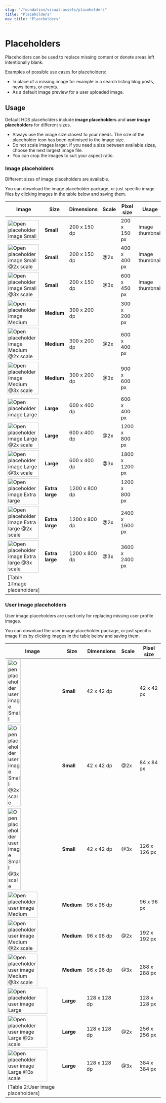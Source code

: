 ```yaml
---
slug: "/foundation/visual-assets/placeholders"
title: "Placeholders"
nav_title: "Placeholders"
---
```



# Placeholders

<LeadParagraph>
  Placeholders can be used to replace missing content or denote areas left intentionally blank.
</LeadParagraph>

Examples of possible use cases for placeholders:
- In place of a missing image for example in a search listing blog posts, news items, or events.
- As a default image preview for a user uploaded image.

## Usage
Default HDS placeholders include **image placeholders** and **user image placeholders** for different sizes. 

- Always use the image size closest to your needs. The size of the placeholder icon has been optimised to the image size.
- Do not scale images larger. If you need a size between available sizes, choose the next largest image file.
- You can crop the images to suit your aspect ratio.

### Image placeholders
Different sizes of image placeholders are available. 

You can <Link size="M" href="../../static/assets/placeholders/HDS-placeholder-image.zip" alt="Download the image placeholder package (Downloads a .zip file)" external>download the image placeholder package</Link>, or just specific image files by clicking images in the table below and saving them.

| Image                                                                                                                                                                       | Size                  | Dimensions    | Scale | Pixel size        | Usage               |
| --------------------------------------------------------------------------------------------------------------------------------------------------------------------------- | --------------------- | ------------- | ----- | ----------------- | ------------------- |
| <Image src="/images/foundation/visual-assets/placeholders/image-s.png" alt="Open placeholder image Small" style="width:100%; max-width: 100px;" viewable />                        | **Small**             | 200 x 150 dp  |       | 200 x 150 px      | Image thumbnail     |
| <Image src="/images/foundation/visual-assets/placeholders/image-s@2x.png" alt="Open placeholder image Small @2x scale" style="width:100%; max-width: 100px;" viewable />           | **Small**             | 200 x 150 dp  | @2x   | 400 x 400 px      | Image thumbnail     | 
| <Image src="/images/foundation/visual-assets/placeholders/image-s@3x.png" alt="Open placeholder image Small @3x scale" style="width:100%; max-width: 100px;" viewable />           | **Small**             | 200 x 150 dp  | @3x   | 600 x 450 px      | Image thumbnail     | 
| <Image src="/images/foundation/visual-assets/placeholders/image-m.png" alt="Open placeholder image Medium" style="width:100%; max-width: 100px;" viewable />                       | **Medium**            | 300 x 200 dp  |       | 300 x 200 px      |
| <Image src="/images/foundation/visual-assets/placeholders/image-m@2x.png" alt="Open placeholder image Medium @2x scale" style="width:100%; max-width: 100px;" viewable />          | **Medium**            | 300 x 200 dp  | @2x   | 600 x 400 px      |
| <Image src="/images/foundation/visual-assets/placeholders/image-m@3x.png" alt="Open placeholder image Medium @3x scale" style="width:100%; max-width: 100px;" viewable />          | **Medium**            | 300 x 200 dp  | @3x   | 900 x 600 px      |
| <Image src="/images/foundation/visual-assets/placeholders/image-l.png" alt="Open placeholder image Large" style="width:100%; max-width: 100px;" viewable />                        | **Large**             | 600 x 400 dp  |       | 600 x 400 px      |
| <Image src="/images/foundation/visual-assets/placeholders/image-l@2x.png" alt="Open placeholder image Large @2x scale" style="width:100%; max-width: 100px;" viewable />           | **Large**             | 600 x 400 dp  | @2x   | 1200 x 800 px     |
| <Image src="/images/foundation/visual-assets/placeholders/image-l@3x.png" alt="Open placeholder image Large @3x scale" style="width:100%; max-width: 100px;" viewable />           | **Large**             | 600 x 400 dp  | @3x   | 1800 x 1200 px    |
| <Image src="/images/foundation/visual-assets/placeholders/image-xl.png" alt="Open placeholder image Extra large" style="width:100%; max-width: 100px;" viewable />                 | **Extra large**       | 1200 x 800 dp |       | 1200 x 800 px     |
| <Image src="/images/foundation/visual-assets/placeholders/image-xl@2x.png" alt="Open placeholder image Extra large @2x scale" style="width:100%; max-width: 100px;" viewable />    | **Extra large**       | 1200 x 800 dp | @2x   | 2400 x 1600 px    |
| <Image src="/images/foundation/visual-assets/placeholders/image-xl@3x.png" alt="Open placeholder image Extra large @3x scale" style="width:100%; max-width: 100px;" viewable />    | **Extra large**       | 1200 x 800 dp | @3x   | 3600 x 2400 px    |
[Table 1:Image placeholders]|

### User image placeholders
User image placeholders are used only for replacing missing user profile images. 

<p>You can <Link size="M" href="../../static/assets/placeholders/HDS-placeholder-user-image.zip" label="Download the user image placeholder package (Downloads a .zip file)" external>download the user image placeholder package</Link>, or just specific image files by clicking images in the table below and saving them.</p>

| Image                                                                                                                                                                             | Size            | Dimensions    | Scale | Pixel size    |
| --------------------------------------------------------------------------------------------------------------------------------------------------------------------------------- | --------------- | ------------- | ----- | ------------- |
| <Image src="/images/foundation/visual-assets/placeholders/user-image-s.png" alt="Open placeholder user image Small" style="width:100%; max-width: 42px;" viewable />                | **Small**       | 42 x 42 dp    |       | 42 x 42 px    |
| <Image src="/images/foundation/visual-assets/placeholders/user-image-s@2x.png" alt="Open placeholder user image Small @2x scale" style="width:100%; max-width: 42px;" viewable />   | **Small**       | 42 x 42 dp    | @2x   | 84 x 84 px    |
| <Image src="/images/foundation/visual-assets/placeholders/user-image-s@3x.png" alt="Open placeholder user image Small @3x scale" style="width:100%; max-width: 42px;" viewable />   | **Small**       | 42 x 42 dp    | @3x   | 126 x 126 px  |
| <Image src="/images/foundation/visual-assets/placeholders/user-image-m.png" alt="Open placeholder user image Medium" style="width:100%; max-width: 96px;" viewable />               | **Medium**      | 96 x 96 dp    |       | 96 x 96 px    |
| <Image src="/images/foundation/visual-assets/placeholders/user-image-m@2x.png" alt="Open placeholder user image Medium @2x scale" style="width:100%; max-width: 96px;" viewable />  | **Medium**      | 96 x 96 dp    | @2x   | 192 x 192 px  |
| <Image src="/images/foundation/visual-assets/placeholders/user-image-m@3x.png" alt="Open placeholder user image Medium @3x scale" style="width:100%; max-width: 96px;" viewable />  | **Medium**      | 96 x 96 dp    | @3x   | 288 x 288 px  |
| <Image src="/images/foundation/visual-assets/placeholders/user-image-l.png" alt="Open placeholder user image Large" style="width:100%; max-width: 128px;" viewable />               | **Large**       | 128 x 128 dp  |       | 128 x 128 px  |
| <Image src="/images/foundation/visual-assets/placeholders/user-image-l@2x.png" alt="Open placeholder user image Large @2x scale" style="width:100%; max-width: 128px;" viewable />  | **Large**       | 128 x 128 dp  | @2x   | 256 x 256 px  |
| <Image src="/images/foundation/visual-assets/placeholders/user-image-l@3x.png" alt="Open placeholder user image Large @3x scale" style="width:100%; max-width: 128px;" viewable />  | **Large**       | 128 x 128 dp  | @3x   | 384 x 384 px  |
[Table 2:User image placeholders]|
